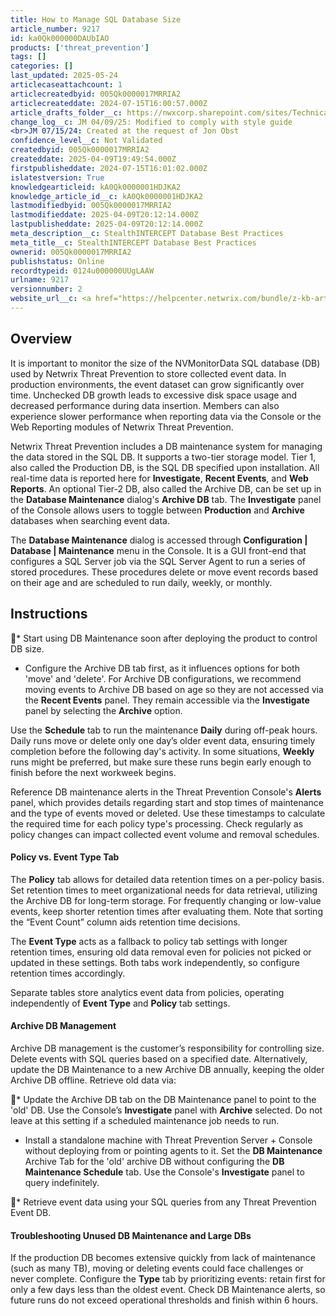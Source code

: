 ```yaml
---
title: How to Manage SQL Database Size
article_number: 9217
id: ka0Qk000000DAUbIAO
products: ['threat_prevention']
tags: []
categories: []
last_updated: 2025-05-24
articlecaseattachcount: 1
articlecreatedbyid: 005Qk0000017MRRIA2
articlecreateddate: 2024-07-15T16:00:57.000Z
article_drafts_folder__c: https://nwxcorp.sharepoint.com/sites/TechnicalSupportOperations/Shared%20Documents/Technical%20Knowledge%20Management/Salesforce%20Knowledge%20Drafts/kA0Qk0000001HDJKA2
change_log__c: JM 04/09/25: Modified to comply with style guide
<br>JM 07/15/24: Created at the request of Jon Obst
confidence_level__c: Not Validated
createdbyid: 005Qk0000017MRRIA2
createddate: 2025-04-09T19:49:54.000Z
firstpublisheddate: 2024-07-15T16:01:02.000Z
islatestversion: True
knowledgearticleid: kA0Qk0000001HDJKA2
knowledge_article_id__c: kA0Qk0000001HDJKA2
lastmodifiedbyid: 005Qk0000017MRRIA2
lastmodifieddate: 2025-04-09T20:12:14.000Z
lastpublisheddate: 2025-04-09T20:12:14.000Z
meta_description__c: StealthINTERCEPT Database Best Practices
meta_title__c: StealthINTERCEPT Database Best Practices
ownerid: 005Qk0000017MRRIA2
publishstatus: Online
recordtypeid: 0124u000000UUgLAAW
urlname: 9217
versionnumber: 2
website_url__c: <a href="https://helpcenter.netwrix.com/bundle/z-kb-articles-salesforce/page/kA0Qk0000001HDJKA2.html" target="_blank">Open in a new window</a>
---
```


## Overview

It is important to monitor the size of the NVMonitorData SQL database (DB) used by Netwrix Threat Prevention to store collected event data. In production environments, the event dataset can grow significantly over time. Unchecked DB growth leads to excessive disk space usage and decreased performance during data insertion. Members can also experience slower performance when reporting data via the Console or the Web Reporting modules of Netwrix Threat Prevention.

Netwrix Threat Prevention includes a DB maintenance system for managing the data stored in the SQL DB. It supports a two-tier storage model. Tier 1, also called the Production DB, is the SQL DB specified upon installation. All real-time data is reported here for __Investigate__, __Recent Events__, and __Web Reports__. An optional Tier-2 DB, also called the Archive DB, can be set up in the __Database Maintenance__ dialog's __Archive DB__ tab. The __Investigate__ panel of the Console allows users to toggle between __Production__ and __Archive__ databases when searching event data.

The __Database Maintenance__ dialog is accessed through __Configuration | Database | Maintenance__ menu in the Console. It is a GUI front-end that configures a SQL Server job via the SQL Server Agent to run a series of stored procedures. These procedures delete or move event records based on their age and are scheduled to run daily, weekly, or monthly.

## Instructions

* Start using DB Maintenance soon after deploying the product to control DB size.
  * Configure the Archive DB tab first, as it influences options for both 'move' and 'delete'. For Archive DB configurations, we recommend moving events to Archive DB based on age so they are not accessed via the __Recent Events__ panel. They remain accessible via the __Investigate__ panel by selecting the __Archive__ option.

Use the __Schedule__ tab to run the maintenance __Daily__ during off-peak hours. Daily runs move or delete only one day’s older event data, ensuring timely completion before the following day's activity. In some situations, __Weekly__ runs might be preferred, but make sure these runs begin early enough to finish before the next workweek begins.

Reference DB maintenance alerts in the Threat Prevention Console's __Alerts__ panel, which provides details regarding start and stop times of maintenance and the type of events moved or deleted. Use these timestamps to calculate the required time for each policy type's processing. Check regularly as policy changes can impact collected event volume and removal schedules.

#### Policy vs. Event Type Tab

The __Policy__ tab allows for detailed data retention times on a per-policy basis. Set retention times to meet organizational needs for data retrieval, utilizing the Archive DB for long-term storage. For frequently changing or low-value events, keep shorter retention times after evaluating them. Note that sorting the “Event Count” column aids retention time decisions.

The __Event Type__ acts as a fallback to policy tab settings with longer retention times, ensuring old data removal even for policies not picked or updated in these settings. Both tabs work independently, so configure retention times accordingly.

Separate tables store analytics event data from policies, operating independently of __Event Type__ and __Policy__ tab settings.

#### Archive DB Management

Archive DB management is the customer’s responsibility for controlling size. Delete events with SQL queries based on a specified date. Alternatively, update the DB Maintenance to a new Archive DB annually, keeping the older Archive DB offline. Retrieve old data via:

* Update the Archive DB tab on the DB Maintenance panel to point to the 'old' DB. Use the Console’s __Investigate__ panel with __Archive__ selected. Do not leave at this setting if a scheduled maintenance job needs to run.
  * Install a standalone machine with Threat Prevention Server + Console without deploying from or pointing agents to it. Set the __DB Maintenance__ Archive Tab for the 'old' archive DB without configuring the __DB Maintenance Schedule__ tab. Use the Console's __Investigate__ panel to query indefinitely.

* Retrieve event data using your SQL queries from any Threat Prevention Event DB.

#### Troubleshooting Unused DB Maintenance and Large DBs

If the production DB becomes extensive quickly from lack of maintenance (such as many TB), moving or deleting events could face challenges or never complete. Configure the __Type__ tab by prioritizing events: retain first for only a few days less than the oldest event. Check DB Maintenance alerts, so future runs do not exceed operational thresholds and finish within 6 hours.
